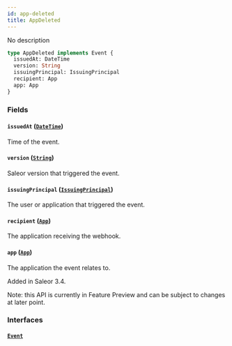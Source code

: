 ```yaml
---
id: app-deleted
title: AppDeleted
---
```


No description

```graphql
type AppDeleted implements Event {
  issuedAt: DateTime
  version: String
  issuingPrincipal: IssuingPrincipal
  recipient: App
  app: App
}
```

### Fields

#### `issuedAt` ([`DateTime`](../../../developer/api-reference/scalars/date-time))

Time of the event.

#### `version` ([`String`](../../../developer/api-reference/scalars/string))

Saleor version that triggered the event.

#### `issuingPrincipal` ([`IssuingPrincipal`](../../../developer/api-reference/unions/issuing-principal))

The user or application that triggered the event.

#### `recipient` ([`App`](../../../developer/api-reference/objects/app))

The application receiving the webhook.

#### `app` ([`App`](../../../developer/api-reference/objects/app))

The application the event relates to.

Added in Saleor 3.4.

Note: this API is currently in Feature Preview and can be subject to changes at later point.

### Interfaces

#### [`Event`](../../../developer/api-reference/interfaces/event)

